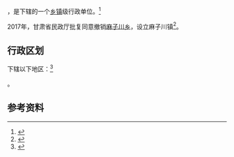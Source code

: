 {{中国乡级行政区|62/11/26/203/000}}

'''{{PAGENAMEBASE}}'''，是{{PRC admin/fullname|62/11/26/203/000|3}}下辖的一个[[乡镇|乡镇]]级行政单位。<ref>{{PRC admin/ref sgc|{{PRC admin/parent|62/11/26/203/000}}}}</ref>

2017年，甘肃省民政厅批复同意撤销[[麻子川乡|麻子川乡]]，设立麻子川镇<ref>{{Cite web |url=http://www.gsmz.gov.cn/articles/2017/08/23/article_3_112051_1.html |title=甘肃省民政厅关于定西市渭源县等4县20个乡撤乡改镇的批复（甘民复〔2017〕110号） |accessdate=2017-09-17 |archive-date=2017-09-17 |archive-url=https://web.archive.org/web/20170917171011/http://www.gsmz.gov.cn/articles/2017/08/23/article_3_112051_1.html |dead-url=no }}</ref>。

== 行政区划 ==

{{PAGENAMEBASE}}下辖以下地区：<ref>{{PRC admin/ref sgc|62/11/26/203/000}}</ref>

{{PRC admin/children|62/11/26/203/000}}。

== 参考资料 ==

{{reflist}}

{{行政区划小作品}}
{{PRC admin/navcat|62/11/26/203/000}}